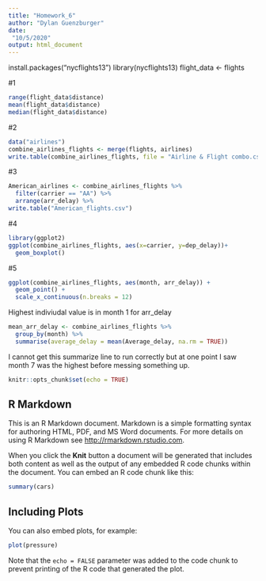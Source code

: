 ```yaml
---
title: "Homework_6"
author: "Dylan Guenzburger"
date:
 "10/5/2020"
output: html_document
---
```


install.packages("nycflights13")
library(nycflights13)
flight_data <- flights

#1
```r
range(flight_data$distance)
mean(flight_data$distance)
median(flight_data$distance)
```

#2
```r
data("airlines")
combine_airlines_flights <- merge(flights, airlines)
write.table(combine_airlines_flights, file = "Airline & Flight combo.csv")
```

#3
```r
American_airlines <- combine_airlines_flights %>%
  filter(carrier == "AA") %>%
  arrange(arr_delay) %>%
write.table("American_flights.csv")
```

#4
```r
library(ggplot2)
ggplot(combine_airlines_flights, aes(x=carrier, y=dep_delay))+ 
  geom_boxplot()
```

#5
```r
ggplot(combine_airlines_flights, aes(month, arr_delay)) +
  geom_point() +
  scale_x_continuous(n.breaks = 12)
```
Highest indiviudal value is in month 1 for arr_delay
```r
mean_arr_delay <- combine_airlines_flights %>%
  group_by(month) %>%
  summarise(average_delay = mean(Average_delay, na.rm = TRUE))
```
I cannot get this summarize line to run correctly but at one point I saw month 7 was the highest before messing something up.

```r
knitr::opts_chunk$set(echo = TRUE)
```

## R Markdown

This is an R Markdown document. Markdown is a simple formatting syntax for authoring HTML, PDF, and MS Word documents. For more details on using R Markdown see <http://rmarkdown.rstudio.com>.

When you click the **Knit** button a document will be generated that includes both content as well as the output of any embedded R code chunks within the document. You can embed an R code chunk like this:

```r
summary(cars)
```

## Including Plots

You can also embed plots, for example:

```r
plot(pressure)
```

Note that the `echo = FALSE` parameter was added to the code chunk to prevent printing of the R code that generated the plot.
